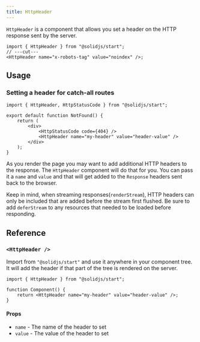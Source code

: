 ```yaml
---
title: HttpHeader
---
```


`HttpHeader` is a component that allows you set a header on the HTTP response sent by the server.

<div class="text-lg">

```tsx twoslash
import { HttpHeader } from "@solidjs/start";
// ---cut---
<HttpHeader name="x-robots-tag" value="noindex" />;
```

</div>

## Usage

### Setting a header for catch-all routes

```tsx twoslash filename="routes/*404.tsx"
import { HttpHeader, HttpStatusCode } from "@solidjs/start";

export default function NotFound() {
	return (
		<div>
			<HttpStatusCode code={404} />
			<HttpHeader name="my-header" value="header-value" />
		</div>
	);
}
```

As you render the page you may want to add additional HTTP headers to the response. The `HttpHeader` component will do that for you. You can pass it a `name` and `value` and that will get added to the `Response` headers sent back to the browser.

Keep in mind, when streaming responses(`renderStream`), HTTP headers can only be included that are added before the stream first flushed. Be sure to add `deferStream` to any resources that needed to be loaded before responding.

## Reference

### `<HttpHeader />`

Import from `"@solidjs/start"` and use it anywhere in your component tree. It will add the header if that part of the tree is rendered on the server.

```tsx twoslash
import { HttpHeader } from "@solidjs/start";

function Component() {
	return <HttpHeader name="my-header" value="header-value" />;
}
```

#### Props

- `name` - The name of the header to set
- `value` - The value of the header to set
